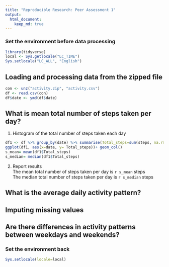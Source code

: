 ```yaml
---
title: "Reproducible Research: Peer Assessment 1"
output: 
  html_document:
    keep_md: true
---
```



### Set the environment before data processing
```r
library(tidyverse)
local <- Sys.getlocale("LC_TIME")
Sys.setlocale("LC_ALL", "English") 
```


## Loading and processing data from the zipped file
```r
con <- unz("activity.zip", "activity.csv")
df <- read.csv(con)
df$date <- ymd(df$date)
```


## What is mean total number of steps taken per day?
1. Histogram of the total number of steps taken each day
```r
df1 <- df %>% group_by(date) %>% summarise(Total_steps=sum(steps, na.rm = T))
ggplot(df1, aes(x=date, y= Total_steps))+ geom_col()
s_mean= mean(df1$Total_steps)
s_median= median(df1$Total_steps)

```
2. Report results  
The mean total number of steps taken per day is `r s_mean` steps   
The median total number of steps taken per day is `r s_median` steps  

## What is the average daily activity pattern?



## Imputing missing values



## Are there differences in activity patterns between weekdays and weekends?




### Set the environment back
```r
Sys.setlocale(locale=local)
```